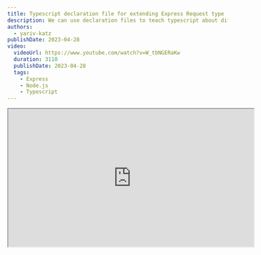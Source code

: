 ```yaml
---
title: Typescript declaration file for extending Express Request type
description: We can use declaration files to teach typescript about different types we have in our app.  We can also use declaration file to extend Express Request object. We often use Express middlewares to add information to the request object, with declaration files typescript can know about all the data we added to the Request object
authors:
  - yariv-katz
publishDate: 2023-04-28
video:
  videoUrl: https://www.youtube.com/watch?v=W_tbNGERaKw
  duration: 3110
  publishDate: 2023-04-28
  tags:
    - Express
    - Node.js
    - Typescript
---
```


<div class="not-content flex">
	<iframe
    class="mx-auto mb-10"
    width="560"
    height="315"
    src="https://www.youtube.com/embed/W_tbNGERaKw?si=QuRaskOBqfnDRH3M"
    title="Typescript declaration file for extending Express Request type - video"
    allow="accelerometer; clipboard-write; encrypted-media; gyroscope; picture-in-picture; web-share"
    allowFullScreen
    loading="lazy"
    referrerPolicy="strict-origin-when-cross-origin"
    aria-label="Typescript declaration file for extending Express Request type - video"
    aria-describedby="iframe-video-description"
	/>
</div>

<span id="iframe-video-description" class="sr-only">
This video explains how to use Typescript declaration files to extend the Express Request type, allowing developers to add custom properties to the request object in a type-safe manner, with practical examples and best practices.
</span>

We often need to pass data between middlewares or between a middleware and a route handler in Express.  
Common pattern we can use to transfer that data is by using the `Express.Request` object, and append the data we want to transfer to the request object.

A simple example of a middleware that is passing an `hello world` message to other middlewares or routes handlers would be:

```js
app.use((req, res, next) => {
  req.hello = 'hello world'
  next()
})
```

the problem starts when we use `Typescript` as the programming language to write our `Express` application.  
How can `Typescript` know about all the data we added to the `Request` object.

Let's start with examining popular middlewares and how they tackle the problem.

## Bootstrap Express-Typescript app

To examine what how other middlewares teach typescript about added data to the `Request` object, we will start by creating a sample Express application with Typescript as the programming language.

Start by creating an empty folder where we will place our project, and open that folder in `VSCode`.

Open the terminal in `VSCode` and initiate `npm` by typing:

```bash
> npm init --yes
```

Install typescript:

```bash
> npm i -D typescript
```

Initiate typescript by creating a `tsconfig.json` file with the command:

```bash
> npx tsc --init
```

Edit the `tsconfig.json` and add `"sourceMap": true` under `compilerOptions`.  
This will allow us to run the typescript file on `VSCode` debugger.

Install `express` and type declarations for express `@types/express`.

```
> npm i express
> npm i -D @types/express
```

Create the file `app.ts` and in it we will create a simple express server application that prints hello world:

```typescript
/**
 * Create an express application that prints hello world
 */
import express from 'express'

const app = express()

app.get('/', (_req, res) => {
  res.send('Hello world')
})

app.listen(3000, () => {
  console.log('Listening on port 3000')
})
```

compile your files by running in the terminal:

```
> npx tsc -w
```

Using `VSCode` run and debug menu, launch the `app.ts` file

## Examining middlewares and how they extend the Express request object

Let's take a popular middleware and try to learn from what the experts are doing.  
[passportjs](https://www.passportjs.org/) is a popular express middleware that is used to authenticate users.  
`passport` strategy pattern pretty much allows you to authenticate will all the popular authentication ways we have today.

After authentication `passport` middleware will place data on the `Request` object regarding the authenticated user.  
For example `passport` will place the authenticated user on `req.user`.

Before installing `passport` if you try to access `req.user` you will notice that typescript will complain.

Let's install passport by typing:

```bash
> npm i passport
```

After I install passport I still get a typescript error, typescript does not recognize `user` on the `Request` object.

In fact since `passport` is a Javascript package, typescript does not know anything about the types in that package.  
In our code if we try to add:

```
import passport from 'passport';

passport.authenticate('local', { session: false});
```

we will notice that Typescript complains with the error:

```
error TS7016: Could not find a declaration file for module 'passport'
```

The first thing you need to do when you stumble on these kind of errors, is to check if there is a `DefinitelyTyped` community declaration for that library.  
Meaning to npm install the package: `@types/passport`.  
For most of the popular packages in javascript there would probably be a DefinitelyTyped declaration for that package, and indeed passport has one as well.  
So to teach Typescript about the passport package one can simply run `npm i -D @types/passport`.  
But for learning purpose let's do it the hard way and not install `@types/passport`.

This means that what we need is to teach `Typescript` about the `passport` package.  
We can do this by creating a typescript declaration file.

## What is a declaration file

> A declaration file provides a way to declare the existence of some types or values without actually providing implementations for those values.

It's the way the typescript compiler can say:

> I know I'm not perfect, but you can teach me so I can get better.

We can teach the typescript compiler using declaration files.  
Usually declaration files are files that end with `*.d.ts`, although declaration can also be part of your `ts` files (but declaring with `*.d.ts` means there will be no javascript file created).

In fact, take a look at the `node_modules/@types` folder.  
when you install a `DefinitelyTyped` package you basically add a folder to `node_modules/@types`.  
For example if we did install the passport declaration using `npm i -D @types/passport`, we would notice that we now have a folder: `node_modules/@types/passport` with a declaration file.

A `DefinitelyTyped` package contains one or more declaration files in it.  
If we feed the typescript compiler with the decalration files in `node_modules/@types/passport` the compiler is learning now about new types, specifically about the passport module.
 
## How to feed the compiler with declaration file

But how did the compiler know to include declaration files in `node_modules/@types`?

There are few options in the `tsconfig.json` file (or the default value of those options) which instructs the compiler to include a declaration file.

Here is the list of options you can use to specify declaration files: 

### include

> Specifies an array of filenames or patterns to include in the program. These filenames are resolved relative to the directory containing the tsconfig.json file.

```json
{
  "include": ["src/**/*", "tests/**/*"]
}
```

the default of include is to compile all `*.ts` and all `*.d.ts` files.

Include will include all the files except for the patterns that are specified in `exclude` - which by default excludes the `node_modules` folder.

We created the project `tsconfig.json` file using `npx tsc --init` and since we didn't add an `include` property to the `tsconfig.json` it remains the default.

Which means every typescript file and declaration file (as long as we don't place it in the `node_modules` for some strange reason) will be compiled, and every `*.d.ts` file will be processed by typescript.

### files

> Specifies an allowlist of files to include in the program

We can use this if we don't have many files, and we want to be more specific then specifying a glob pattern using the include

```json
{
  "compilerOptions": {},
  "files": ["core.ts", "sys.d.ts"]
}
```

In this case you will have to specify the path to the declaration files you want to include.

### typeRoots

In this option you can specify a folder, and typescript will examine the nesting folders in that folder, and look for `package.json` or `index.d.ts` file in that folder

The default here is what makes it so easy to work with `DefinitelyTyped` - the default is to search for the nearest `node_modules/@types` folder.

### types

This option will include a declaration file without the need to specifing it in the source files.

For example let's say I'm using express and installed the `DefinitelyTyped` package of express.

If I do:

```typescript
import express from 'express'
```

Then typescript will look at the declaration file of express and will know about the types there.  
but let's say in the declaration file of express they define a global variable:

```typescript
declare global {
  export var stam: any
}
```

If I'm not doing the import to express, the declaration file will not be included so typescript will not know about `stam` public variable.  
What I can do is specify the `types` in the `tsconfig.json` file, for example:

```json
{
  "compilerOptions": {
    "types": ["express"]
  }
}
```

Typescript will then look for the `express` folder in the `typeRoots`.  
So if my `typeRoots` is:

```json
{
  "compilerOptions": {
    "typeRoots": ["node_modules/@types", "my-types"]
  }
}
```

Typescript will include declaration packages found in `node_modules/@types/express` and `my-types/express` without the need to do an import.

This means that the global `stam` will be recognized

## Creating a simple passport declaration file

Since the default `tsconfig.json` will include all `*.ts` and `*.d.ts`, there is no need to change anything in the `tsconfig.json`, we can simply create the file `passport.d.ts` in the root folder and typescript will know to pick it up.

Create the file `passport.d.ts` with the following:

```typescript
declare module 'passport' {
  // declare function authenticate
  import type { Handler } from 'express'
  export function authenticate(strategy: string, options?: any): Handler
}
```

We are declaring a `passport` module, with an `authenticate` method that returns an express handler middleware function.

Now if we return to our file we will notice that type typescript errors about the `passport` module are now gone.

## DefinitelyTyped

`DefinitelyTyped` is a community project for typescript declaration files describing javascript package.

This means that a package author can choose to write his package in JavaScript, and can choose to include in his package a declaration file for typescript users to use his package.  
If he doesn't include typescript declaration files in his package, the community (or him if he wants to seperate the declaration files to a different project) can do it for him and add a declaration file package which can be installed with npm:

```bash
> npm i -D @types/declaration-file-for-some-package
```

`passport` is a good example, so it's best to solve the problem of **Typescript does not recognize the passport package** using the community passport declaration files located in the `DefinitelyTyped` project.

Delete the `passport.d.ts` file we created.  
Notice that the typescript errors about `passport` are now back on.

Now let's install the passport declaration files from the `DefinitelyTyped` project.

```bash
> npm i -D @types/passport
```

Now notice that those Typescript errors are gone.

## Extending the Express.Request type

Let's say we want to create an express middleware that will add data to the request object.

The **locale** middleware will add the `req.locale` with a string describing the language.

Add the following code to the `app.ts` file:

```typescript
app.use((req, res, next) => {
  req.locale = 'he'
  next()
})
```

although extending the request object with additional data, is a common pattern in express, after placing this code we will notice that typescript complains about `req.locale`

> `error TS2339: Property 'locale' does not exist on type 'Request\<ParamsDictionary, any, any, ParsedQs, Record\<string, any\>\>`

using declaration files we can tell typescript that `Express.Request` object actually have more fields.

Create the file `locale.d.ts` in the root folder with the following:

```typescript
import * as express from 'express'

declare global {
  namespace Express {
    // Inject additional properties on express.Request
    interface Request {
      locale: string
    }
  }
}
```

you will notice that the error from accessing `req.locale` in the `app.ts` file is now gone.

Typescript is doing [declaration merging](https://www.typescriptlang.org/docs/handbook/declaration-merging.html)

so if one of the typescript declaration file (`@types/express-serve-static-core`) is declaring an `Express` namespace under `global`, we can add additional fields to that namespace.

In that namespace there is the `Request` object which we can add fields to.

Don't worry you are not changing the existing fields, the files are merged so you are simply adding more fields you need.

It's common practice when using `Express` with `Typescript` that you will have to modify express built in types.

## `req.user`

Let's have another example.  
after authentication passport will populate the `req.user`.  
This is why the `@types/passport` contains the following:

```typescript
declare global {
  namespace Express {
    interface User {}
    interface Request {
      user?: User | undefined
    }
  }
}
```

`@types/passport` extended the `Express.Request` adding the user property.

So now in our `app.ts` we can do the following:

```typescript
app.get('/', (req, res) => {
  req.user
  res.send('Hello world')
})
```

and typescript will know that the request object contains a `user` property and give you their blessing.

The thing is that when configuring `passport`, in the verify callback you decide what to populate in the `req.user` - meaning what kind of type user will be.

A common example would be that in your app you defined a `User` class that looks like so:

```typescript
class User {
  firstName: string = 'academeez'
  lastName: string = 'rulz'
}
export type MyUserType = typeof User
```

and when you autheticate with passport, you configure passport to populate the `req.user` with an instance of your `User` class.

currently if you try to access `firstName` in your code:

```typescript
app.get('/', (req, res) => {
  req.user?.firstName
  res.send('Hello world')
})
```

you will get a typescript error, because typescript does not recognize your `User` class as the one that populate the `req.user` that is defined in the declaration of `@types/passport`.

Let's create a declaration file that will clarify to typescript that `req.user` holds our user.

Create the file `user.d.ts` with the following:

```typescript
import * as express from 'express'

declare global {
  namespace Express {
    interface User {
      firstName: string
      lastName: string
    }
  }
}
```

We can overide the `User` interface that is defined by passport to tell typescript that `req.user` is of the type that we want.

## Summary

A common pattern in express is to pass information by piggybacking that information on the `Express.Request` object.  
When trying to access that information I often see developers do something like this:

```
(req as any).locale
```

This type casting of the request object is not recommended and could be avoided if you used declaration files to teach typescript how exactly the `Express.Request` looks like.
